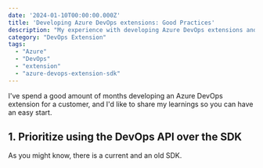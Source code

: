 ```yaml
---
date: '2024-01-10T00:00:00.000Z'
title: 'Developing Azure DevOps extensions: Good Practices'
description: "My experience with developing Azure DevOps extensions and the learnings I'd like to share"
category: "DevOps Extension"
tags:
  - "Azure"
  - "DevOps"
  - "extension"
  - "azure-devops-extension-sdk"
---
```


I've spend a good amount of months developing an Azure DevOps extension for a customer, and I'd like to share my learnings so you can have an easy start. 

## 1. Prioritize using the DevOps API over the SDK
As you might know, there is a current and an old SDK. 